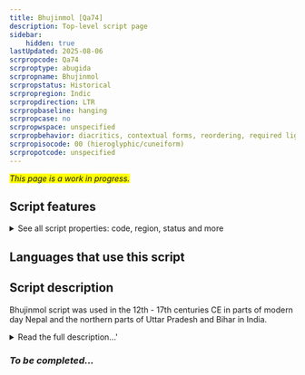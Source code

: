 ```yaml
---
title: Bhujinmol [Qa74]
description: Top-level script page
sidebar:
    hidden: true
lastUpdated: 2025-08-06
scrpropcode: Qa74
scrproptype: abugida
scrpropname: Bhujinmol
scrpropstatus: Historical
scrpropregion: Indic
scrpropdirection: LTR
scrpropbaseline: hanging
scrpropcase: no
scrpropwspace: unspecified
scrpropbehavior: diacritics, contextual forms, reordering, required ligatures
scrpropisocode: 00 (hieroglyphic/cuneiform)
scrpropotcode: unspecified
---
```


<span style='background-color:yellow'>_This page is a work in progress._</span>


## Script features

<details>
<summary> See all script properties: code, region, status and more</summary>
<ScriptInfo />
</details>

## Languages that use this script

<WsList script='Qa74' wsMax='5' />

## Script description

Bhujinmol script was used in the 12th - 17th centuries CE in parts of modern day Nepal and the northern parts of Uttar Pradesh and Bihar in India.

<details><summary>Read the full description...'</summary>_Not yet available._</details>

### _To be completed..._

